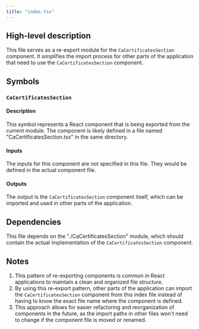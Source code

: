 ```yaml
---
title: "index.tsx"
---
```


## High-level description

This file serves as a re-export module for the `CaCertificatesSection` component. It simplifies the import process for other parts of the application that need to use the `CaCertificatesSection` component.

## Symbols

### `CaCertificatesSection`

#### Description

This symbol represents a React component that is being exported from the current module. The component is likely defined in a file named "CaCertificatesSection.tsx" in the same directory.

#### Inputs

The inputs for this component are not specified in this file. They would be defined in the actual component file.

#### Outputs

The output is the `CaCertificatesSection` component itself, which can be imported and used in other parts of the application.

## Dependencies

This file depends on the "./CaCertificatesSection" module, which should contain the actual implementation of the `CaCertificatesSection` component.

## Notes

1. This pattern of re-exporting components is common in React applications to maintain a clean and organized file structure.
2. By using this re-export pattern, other parts of the application can import the `CaCertificatesSection` component from this index file instead of having to know the exact file name where the component is defined.
3. This approach allows for easier refactoring and reorganization of components in the future, as the import paths in other files won't need to change if the component file is moved or renamed.